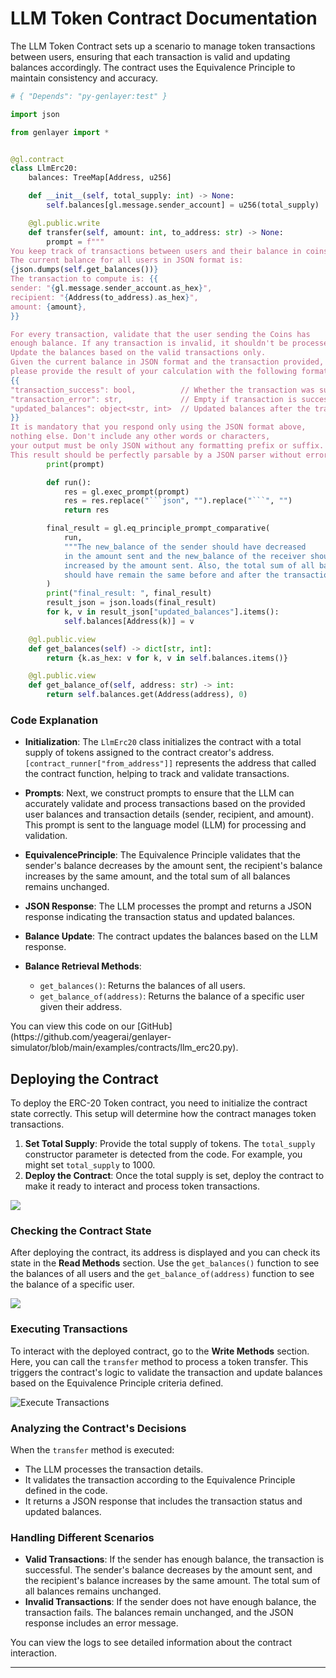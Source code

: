 
# LLM Token Contract Documentation
The LLM Token Contract sets up a scenario to manage token transactions between users, ensuring that each transaction is valid and updating balances accordingly. The contract uses the Equivalence Principle to maintain consistency and accuracy.

```python
# { "Depends": "py-genlayer:test" }

import json

from genlayer import *


@gl.contract
class LlmErc20:
    balances: TreeMap[Address, u256]

    def __init__(self, total_supply: int) -> None:
        self.balances[gl.message.sender_account] = u256(total_supply)

    @gl.public.write
    def transfer(self, amount: int, to_address: str) -> None:
        prompt = f"""
You keep track of transactions between users and their balance in coins.
The current balance for all users in JSON format is:
{json.dumps(self.get_balances())}
The transaction to compute is: {{
sender: "{gl.message.sender_account.as_hex}",
recipient: "{Address(to_address).as_hex}",
amount: {amount},
}}

For every transaction, validate that the user sending the Coins has
enough balance. If any transaction is invalid, it shouldn't be processed.
Update the balances based on the valid transactions only.
Given the current balance in JSON format and the transaction provided,
please provide the result of your calculation with the following format:
{{
"transaction_success": bool,          // Whether the transaction was successful
"transaction_error": str,             // Empty if transaction is successful
"updated_balances": object<str, int>  // Updated balances after the transaction
}}
It is mandatory that you respond only using the JSON format above,
nothing else. Don't include any other words or characters,
your output must be only JSON without any formatting prefix or suffix.
This result should be perfectly parsable by a JSON parser without errors."""
        print(prompt)

        def run():
            res = gl.exec_prompt(prompt)
            res = res.replace("```json", "").replace("```", "")
            return res

        final_result = gl.eq_principle_prompt_comparative(
            run,
            """The new_balance of the sender should have decreased
            in the amount sent and the new_balance of the receiver should have
            increased by the amount sent. Also, the total sum of all balances
            should have remain the same before and after the transaction""",
        )
        print("final_result: ", final_result)
        result_json = json.loads(final_result)
        for k, v in result_json["updated_balances"].items():
            self.balances[Address(k)] = v

    @gl.public.view
    def get_balances(self) -> dict[str, int]:
        return {k.as_hex: v for k, v in self.balances.items()}

    @gl.public.view
    def get_balance_of(self, address: str) -> int:
        return self.balances.get(Address(address), 0)
```

### Code Explanation

- **Initialization**: The `LlmErc20` class initializes the contract with a total supply of tokens assigned to the contract creator's address. `[contract_runner["from_address"]]` represents the address that called the contract function, helping to track and validate transactions.

- **Prompts**: Next, we construct prompts to ensure that the LLM can accurately validate and process transactions based on the provided user balances and transaction details (sender, recipient, and amount). This prompt is sent to the language model (LLM) for processing and validation.

- **EquivalencePrinciple**: The Equivalence Principle validates that the sender's balance decreases by the amount sent, the recipient's balance increases by the same amount, and the total sum of all balances remains unchanged.

- **JSON Response**: The LLM processes the prompt and returns a JSON response indicating the transaction status and updated balances.

- **Balance Update**: The contract updates the balances based on the LLM response.

- **Balance Retrieval Methods**:
  - `get_balances()`: Returns the balances of all users.
  - `get_balance_of(address)`: Returns the balance of a specific user given their address.

<Callout emoji="👾">
  You can view this code on our [GitHub](https://github.com/yeagerai/genlayer-simulator/blob/main/examples/contracts/llm_erc20.py).
</Callout>

## Deploying the Contract

To deploy the ERC-20 Token contract, you need to initialize the contract state correctly. This setup will determine how the contract manages token transactions.

1. **Set Total Supply**: Provide the total supply of tokens. The `total_supply` constructor parameter is detected from the code. For example, you might set `total_supply` to 1000.
2. **Deploy the Contract**: Once the total supply is set, deploy the contract to make it ready to interact and process token transactions.



<Image src="/erc-token-deploy.png" width={700} height={700} />

### Checking the Contract State

After deploying the contract, its address is displayed and you can check its state in the **Read Methods** section. Use the `get_balances()` function to see the balances of all users and the `get_balance_of(address)` function to see the balance of a specific user.

<Image src="/erc-token-contract-state.png" width={700} height={700} />

### Executing Transactions

To interact with the deployed contract, go to the **Write Methods** section. Here, you can call the `transfer` method to process a token transfer. This triggers the contract's logic to validate the transaction and update balances based on the Equivalence Principle criteria defined.

<Image src="/erc-token-execute-transaction.png" alt="Execute Transactions" width={700} height={700} />

### Analyzing the Contract's Decisions

When the `transfer` method is executed:

- The LLM processes the transaction details.
- It validates the transaction according to the Equivalence Principle defined in the code.
- It returns a JSON response that includes the transaction status and updated balances.

### Handling Different Scenarios

- **Valid Transactions**: If the sender has enough balance, the transaction is successful. The sender's balance decreases by the amount sent, and the recipient's balance increases by the same amount. The total sum of all balances remains unchanged.
- **Invalid Transactions**: If the sender does not have enough balance, the transaction fails. The balances remain unchanged, and the JSON response includes an error message.

You can view the logs to see detailed information about the contract interaction.

---
